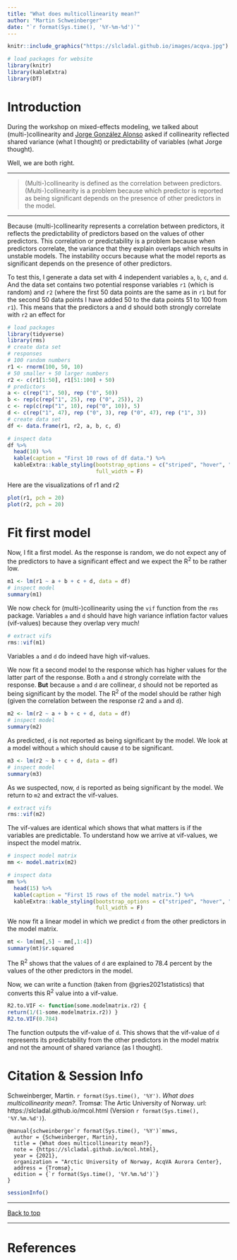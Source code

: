 ```yaml
---
title: "What does multicollinearity mean?"
author: "Martin Schweinberger"
date: "`r format(Sys.time(), '%Y-%m-%d')`"
---
```


```r
knitr::include_graphics("https://slcladal.github.io/images/acqva.jpg")
```

```r
# load packages for website
library(knitr) 
library(kableExtra) 
library(DT)
```

# Introduction{-}

During the workshop on mixed-effects modeling, we talked about (multi-)collinearity and [Jorge González Alonso](https://en.uit.no/ansatte/person?p_document_id=473118) asked if collinearity reflected shared variance (what I thought) or predictability of variables (what Jorge thought).

Well, we are both right.

***
>(Multi-)collinearity is defined as the correlation between predictors. (Multi-)collinearity is a problem because which predictor is reported as being significant depends on the presence of other predictors in the model.

***

Because (multi-)collinearity represents a correlation between predictors, it reflects the predictability of predictors based on the values of other predictors. This correlation or predictability is a problem because when predictors correlate, the variance that they explain overlaps which results in unstable models. The instability occurs because what the model reports as significant depends on the presence of other predictors. 

To test this, I generate a data set with 4 independent variables `a`, `b`, `c`, and `d`. And the data set contains two potential response variables `r1` (which is random) and `r2` (where the first 50 data points are the same as in `r1` but for the second 50 data points I have added 50 to the data points 51 to 100 from `r1`). This means that the predictors a and d should both strongly correlate with `r2` an effect for 

```r
# load packages
library(tidyverse)
library(rms)
# create data set
# responses
# 100 random numbers
r1 <- rnorm(100, 50, 10)
# 50 smaller + 50 larger numbers
r2 <- c(r1[1:50], r1[51:100] + 50)
# predictors
a <- c(rep("1", 50), rep ("0", 50))
b <- rep(c(rep("1", 25), rep ("0", 25)), 2)
c <- rep(c(rep("1", 10), rep("0", 10)), 5)
d <- c(rep("1", 47), rep ("0", 3), rep ("0", 47), rep ("1", 3))
# create data set
df <- data.frame(r1, r2, a, b, c, d)
```


```r
# inspect data
df %>%
  head(10) %>%
  kable(caption = "First 10 rows of df data.") %>%
  kableExtra::kable_styling(bootstrap_options = c("striped", "hover", "condensed", "responsive"), 
                            full_width = F)
```


Here are the visualizations of r1 and r2

```r
plot(r1, pch = 20)
plot(r2, pch = 20)
```

# Fit first model

Now, I fit a first model. As the response is random, we do not expect any of the predictors to have a significant effect and we expect the R^2^ to be rather low.

```r
m1 <- lm(r1 ~ a + b + c + d, data = df)
# inspect model
summary(m1)
```

We now check for (multi-)collinearity using the `vif` function from the `rms` package. Variables `a` and `d` should have high variance inflation factor values (vif-values) because they overlap very much!

```r
# extract vifs
rms::vif(m1)
```

Variables `a` and `d` do indeed have high vif-values.

We now fit a second model to the response which has higher values for the latter part of the response. Both `a` and `d` strongly correlate with the response. **But** because `a` and `d` are collinear, `d` should not be reported as being significant by the model. The R^2^ of the model should be rather high (given the correlation between the response r2 and `a` and `d`).

```r
m2 <- lm(r2 ~ a + b + c + d, data = df)
# inspect model
summary(m2)
```

As predicted, `d` is not  reported as being significant by the model. We look at a model without `a` which should cause `d` to be significant.

```r
m3 <- lm(r2 ~ b + c + d, data = df)
# inspect model
summary(m3)
```


As we suspected, now, `d` is reported as being significant by the model. We return to `m2` and extract the vif-values.

```r
# extract vifs
rms::vif(m2)
```

The vif-values are identical which shows that what matters is if the variables are predictable. To understand how we arrive at vif-values, we inspect the model matrix.

```r
# inspect model matrix
mm <- model.matrix(m2)
```

```r
# inspect data
mm %>%
  head(15) %>%
  kable(caption = "First 15 rows of the model matrix.") %>%
  kableExtra::kable_styling(bootstrap_options = c("striped", "hover", "condensed", "responsive"), 
                            full_width = F)
```

We now fit a linear model in which we predict `d` from the other predictors in the model matrix.

```r
mt <- lm(mm[,5] ~ mm[,1:4])
summary(mt)$r.squared
```
The R^2^ shows that the values of `d` are explained to 78.4 percent by the values of the other predictors in the model.

Now, we can write a function (taken from @gries2021statistics) that converts this R^2^ value into a vif-value.

```r
R2.to.VIF <- function(some.modelmatrix.r2) {
return(1/(1-some.modelmatrix.r2)) } 
R2.to.VIF(0.784)
```

The function outputs the vif-value of `d`. This shows that the vif-value of `d` represents its predictability from the other predictors in the model matrix and not the amount of shared variance (as I thought).


# Citation & Session Info {-}

Schweinberger, Martin. `r format(Sys.time(), '%Y')`. *What does multicollinearity mean?*. Tromsø: The Artic University of Norway. url: https://slcladal.github.io/mcol.html (Version `r format(Sys.time(), '%Y.%m.%d')`).

```
@manual{schweinberger`r format(Sys.time(), '%Y')`mmws,
  author = {Schweinberger, Martin},
  title = {What does multicollinearity mean?},
  note = {https://slcladal.github.io/mcol.html},
  year = {2021},
  organization = "Arctic University of Norway, AcqVA Aurora Center},
  address = {Tromsø},
  edition = {`r format(Sys.time(), '%Y.%m.%d')`}
}
```

```r
sessionInfo()
```


***

[Back to top](#introduction)

***

# References{-}





